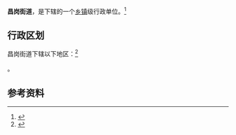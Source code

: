 {{中国乡级行政区|44/01/05/003/000}}

'''昌岗街道'''，是{{PRC admin/fullname|44/01/05/003/000|3}}下辖的一个[[乡镇|乡镇]]级行政单位。<ref>{{PRC admin/ref sgc|{{PRC admin/parent|44/01/05/003/000}}}}</ref>

== 行政区划 ==

昌岗街道下辖以下地区：<ref>{{PRC admin/ref sgc|44/01/05/003/000}}</ref>

{{PRC admin/children|44/01/05/003/000}}。

== 参考资料 ==

{{reflist}}

{{行政区划小作品}}
{{PRC admin/navcat|44/01/05/003/000}}